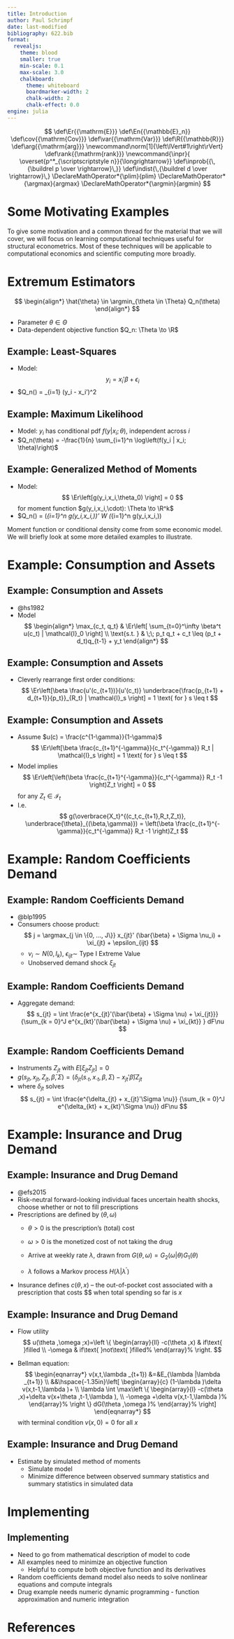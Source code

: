 ```yaml
---
title: Introduction
author: Paul Schrimpf
date: last-modified
bibliography: 622.bib
format:
  revealjs:
    theme: blood
    smaller: true
    min-scale: 0.1
    max-scale: 3.0
    chalkboard:
      theme: whiteboard
      boardmarker-width: 2
      chalk-width: 2
      chalk-effect: 0.0
engine: julia
---
```


$$
\def\Er{{\mathrm{E}}}
\def\En{{\mathbb{E}_n}}
\def\cov{{\mathrm{Cov}}}
\def\var{{\mathrm{Var}}}
\def\R{{\mathbb{R}}}
\def\arg{{\mathrm{arg}}}
\newcommand\norm[1]{\left\lVert#1\right\rVert}
\def\rank{{\mathrm{rank}}}
\newcommand{\inpr}{ \overset{p^*_{\scriptscriptstyle n}}{\longrightarrow}}
\def\inprob{{\,{\buildrel p \over \rightarrow}\,}}
\def\indist{\,{\buildrel d \over \rightarrow}\,}
\DeclareMathOperator*{\plim}{plim}
\DeclareMathOperator*{\argmax}{argmax}
\DeclareMathOperator*{\argmin}{argmin}
$$


# Some Motivating Examples

::: {.notes}

To give some motivation and a common thread for the material that we will cover, we will focus on learning computational techniques useful for structural econometrics. Most of these techniques will be applicable to computational economics and scientific computing more broadly.

:::

# Extremum Estimators

$$
\begin{align*}
\hat{\theta} \in \argmin_{\theta \in \Theta} Q_n(\theta)
\end{align*}
$$

- Parameter $\theta \in \Theta$
- Data-dependent objective function $Q_n: \Theta \to \R$

## Example: Least-Squares

- Model:
  $$
  y_i = x_i'\beta + \epsilon_i
  $$
- $Q_n(\beta) = \frac{1}{n} \sum_{i=1} (y_i - x_i'\beta)^2

## Example: Maximum Likelihood

- Model: $y_i$ has conditional pdf $f(y|x_i;\theta)$, independent across $i$
- $Q_n(\theta) = -\frac{1}{n} \sum_{i=1}^n \log\left(f(y_i | x_i; \theta)\right)$


## Example: Generalized Method of Moments

- Model:
  $$
  \Er\left[g(y_i,x_i,\theta_0) \right] = 0
  $$
  for moment function $g(y_i,x_i,\cdot): \Theta \to \R^k$
- $Q_n(\theta) = \left(\frac{1}{n}\sum_{i=1}^n g(y_i,x_i,\theta)\right)' W \left(\frac{1}{n}\sum_{i=1}^n g(y_i,x_i,\theta)\right)

::: {.notes}

Moment function or conditional density come from some economic model. We will briefly look at some more detailed examples to illustrate.

:::

# Example: Consumption and Assets

## Example: Consumption and Assets

- @hs1982
- Model
$$
\begin{align*}
\max_{c_t, q_t} & \Er\left[ \sum_{t=0}^\infty \beta^t u(c_t) | \mathcal{I}_0 \right] \\
\text{s.t. } & \;\; p_t q_t + c_t \leq (p_t + d_t)q_{t-1} + y_t
\end{align*}
$$

## Example: Consumption and Assets

- Cleverly rearrange first order conditions:
$$
\Er\left[\beta \frac{u'(c_{t+1})}{u'(c_t)} \underbrace{\frac{p_{t+1} + d_{t+1}}{p_t}}_{R_t} | \mathcal{I}_s \right] = 1 \text{ for } s \leq t
$$

## Example: Consumption and Assets

- Assume $u(c) = \frac{c^{1-\gamma}}{1-\gamma}$
$$
\Er\left[\beta \frac{c_{t+1}^{-\gamma}}{c_t^{-\gamma}} R_t | \mathcal{I}_s \right] = 1 \text{ for } s \leq t
$$
- Model implies
$$
\Er\left[\left(\beta \frac{c_{t+1}^{-\gamma}}{c_t^{-\gamma}} R_t -1 \right)Z_t \right] = 0
$$
for any $Z_t \in \mathcal{I}_t$
- I.e.
$$
g(\overbrace{X_t}^{(c_t,c_{t+1},R_t,Z_t)}, \underbrace{\theta}_{(\beta,\gamma)}) = \left(\beta \frac{c_{t+1}^{-\gamma}}{c_t^{-\gamma}} R_t -1 \right)Z_t
$$

# Example: Random Coefficients Demand

## Example: Random Coefficients Demand

- @blp1995
- Consumers choose product:
  $$
  j = \argmax_{j \in \{0, ..., J\}} x_{jt}' (\bar{\beta} + \Sigma \nu_i) + \xi_{jt} + \epsilon_{ijt}
  $$
  - $\nu_i \sim N(0,I_k)$, $\epsilon_{ijt} \sim$ Type I Extreme Value
  - Unobserved demand shock $\xi_{jt}$

## Example: Random Coefficients Demand

- Aggregate demand:
$$
s_{jt} = \int \frac{e^{x_{jt}'(\bar{\beta} + \Sigma \nu) + \xi_{jt}}} {\sum_{k = 0}^J e^{x_{kt}'(\bar{\beta} + \Sigma \nu) + \xi_{kt}} } dF\nu
$$


## Example: Random Coefficients Demand

- Instruments $Z_{jt}$ with $E[\xi_{jt} Z_{jt}] = 0$
- $g(s_{jt},x_{jt}, Z_{jt}, \bar{\beta},\Sigma) = \left(\delta_{jt}(s_{\cdot t}, x_{\cdot t},\beta,\Sigma) - x_{jt}'\bar{\beta}\right) Z_{jt}$
- where $\delta_{jt}$ solves
$$
s_{jt} = \int \frac{e^{\delta_{jt} + x_{jt}'\Sigma \nu}} {\sum_{k = 0}^J e^{\delta_{kt} + x_{kt}'\Sigma \nu}} dF\nu
$$

# Example: Insurance and Drug Demand

## Example: Insurance and Drug Demand

- @efs2015
- Risk-neutral forward-looking individual faces uncertain health shocks, choose whether or not to fill prescriptions
- Prescriptions are defined by $(\theta ,\omega )$
   - $\theta >0$ is
      the prescription's (total)\ cost
   - $\omega >0$ is the monetized cost of
      not taking the drug

   - Arrive at weekly rate $\lambda$, drawn from $G(\theta ,\omega)=G_{2}(\omega |\theta )G_{1}(\theta )$

    - $\lambda$ follows a Markov process $H(\lambda |\lambda ^{\prime })$

- Insurance defines $c(\theta ,x)$ -- the out-of-pocket cost
   associated with a prescription that costs $\theta $ when total spending so far is $x$

## Example: Insurance and Drug Demand

- Flow utility
    $$
    u(\theta ,\omega ;x)=\left \{
      \begin{array}{ll}
        -c(\theta ,x) & if\text{ }filled \\
        -\omega & if\text{ }not\text{ }filled%
      \end{array}%
    \right.
    $$

- Bellman equation:
    $$
    \begin{eqnarray*}
      v(x,t,\lambda _{t+1}) &=&E_{\lambda |\lambda _{t+1}} \\
      &&\hspace{-1.35in}\left[
        \begin{array}{c}
          (1-\lambda )\delta v(x,t-1,\lambda )+ \\
          \lambda \int \max\left \{
            \begin{array}{l}
              -c(\theta ,x)+\delta v(x+\theta ,t-1,\lambda ), \\
              -\omega +\delta v(x,t-1,\lambda )%
            \end{array}%
          \right \} dG(\theta ,\omega )%
        \end{array}%
      \right]
    \end{eqnarray*}
    $$
    with terminal condition $v(x,0)=0$ for all $x$


## Example: Insurance and Drug Demand

- Estimate by simulated method of moments
  - Simulate model
  - Minimize difference between observed summary statistics and summary statistics in simulated data

# Implementing

## Implementing

- Need to go from mathematical description of model to code
- All examples need to minimize an objective function
  - Helpful to compute both objective function and its derivatives
- Random coefficients demand model also needs to solve nonlinear equations and compute integrals
- Drug example needs numeric dynamic programming - function approximation and numeric integration


# References
